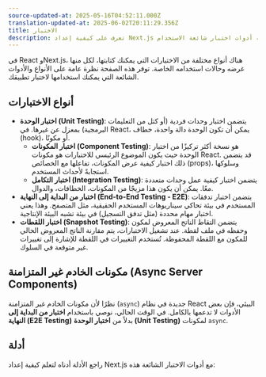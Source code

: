 ```yaml
---
source-updated-at: 2025-05-16T04:52:11.000Z
translation-updated-at: 2025-06-02T20:11:29.356Z
title: الاختبار
description: تعرف على كيفية إعداد Next.js مع أربعة أدوات اختبار شائعة الاستخدام — Cypress وPlaywright وVitest وJest.
---
```


في React وNext.js، هناك أنواع مختلفة من الاختبارات التي يمكنك كتابتها، لكل منها غرضه وحالات استخدامه الخاصة. توفر هذه الصفحة نظرة عامة على الأنواع والأدوات الشائعة التي يمكنك استخدامها لاختبار تطبيقك.

## أنواع الاختبارات

- **اختبار الوحدة (Unit Testing)**: يتضمن اختبار وحدات فردية (أو كتل من التعليمات البرمجية) بمعزل عن غيرها. في React، يمكن أن تكون الوحدة دالة واحدة، خطاف (hook)، أو مكونًا.
  - **اختبار المكونات (Component Testing)**: هو نسخة أكثر تركيزًا من اختبار الوحدة حيث يكون الموضوع الرئيسي للاختبارات هو مكونات React. قد يتضمن ذلك اختبار كيفية عرض المكونات، تفاعلها مع الخصائص (props)، وسلوكها استجابةً لأحداث المستخدم.
  - **اختبار التكامل (Integration Testing)**: يتضمن اختبار كيفية عمل وحدات متعددة معًا. يمكن أن يكون هذا مزيجًا من المكونات، الخطافات، والدوال.
- **اختبار من البداية إلى النهاية (End-to-End Testing - E2E)**: يتضمن اختبار تدفقات المستخدم في بيئة تحاكي سيناريوهات المستخدم الحقيقية، مثل المتصفح. وهذا يعني اختبار مهام محددة (مثل تدفق التسجيل) في بيئة تشبه البيئة الإنتاجية.
- **اختبار اللقطات (Snapshot Testing)**: يتضمن التقاط الناتج المعروض لمكون وحفظه في ملف لقطة. عند تشغيل الاختبارات، يتم مقارنة الناتج المعروض الحالي للمكون مع اللقطة المحفوظة. تُستخدم التغييرات في اللقطة للإشارة إلى تغييرات غير متوقعة في السلوك.

<AppOnly>

## مكونات الخادم غير المتزامنة (Async Server Components)

نظرًا لأن مكونات الخادم غير المتزامنة (`async`) جديدة في نظام React البيئي، فإن بعض الأدوات لا تدعمها بالكامل. في الوقت الحالي، نوصي باستخدام **اختبار من البداية إلى النهاية (E2E Testing)** بدلاً من **اختبار الوحدة (Unit Testing)** لمكونات `async`.

</AppOnly>

## أدلة

راجع الأدلة أدناه لتعلم كيفية إعداد Next.js مع أدوات الاختبار الشائعة هذه: